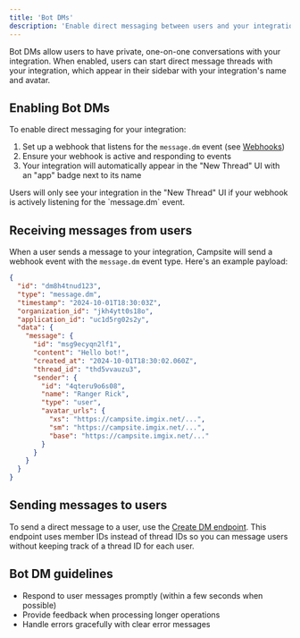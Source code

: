 ```yaml
---
title: 'Bot DMs'
description: 'Enable direct messaging between users and your integration'
---
```


Bot DMs allow users to have private, one-on-one conversations with your integration. When enabled, users can start direct message threads with your integration, which appear in their sidebar with your integration's name and avatar.

## Enabling Bot DMs

To enable direct messaging for your integration:

1. Set up a webhook that listens for the `message.dm` event (see [Webhooks](/api-reference/guides/webhooks))
2. Ensure your webhook is active and responding to events
3. Your integration will automatically appear in the "New Thread" UI with an "app" badge next to its name

<Tip>
  Users will only see your integration in the "New Thread" UI if your webhook is actively listening for the `message.dm`
  event.
</Tip>

## Receiving messages from users

When a user sends a message to your integration, Campsite will send a webhook event with the `message.dm` event type. Here's an example payload:

```json
{
  "id": "dm8h4tnud123",
  "type": "message.dm",
  "timestamp": "2024-10-01T18:30:03Z",
  "organization_id": "jkh4ytt0s18o",
  "application_id": "uc1d5rg02s2y",
  "data": {
    "message": {
      "id": "msg9ecyqn2lf1",
      "content": "Hello bot!",
      "created_at": "2024-10-01T18:30:02.060Z",
      "thread_id": "thd5vvauzu3",
      "sender": {
        "id": "4qteru9o6s08",
        "name": "Ranger Rick",
        "type": "user",
        "avatar_urls": {
          "xs": "https://campsite.imgix.net/...",
          "sm": "https://campsite.imgix.net/...",
          "base": "https://campsite.imgix.net/..."
        }
      }
    }
  }
}
```

## Sending messages to users

To send a direct message to a user, use the [Create DM endpoint](/api-reference/create-dm). This endpoint uses member IDs instead of thread IDs so you can message users without keeping track of a thread ID for each user.

## Bot DM guidelines

- Respond to user messages promptly (within a few seconds when possible)
- Provide feedback when processing longer operations
- Handle errors gracefully with clear error messages
